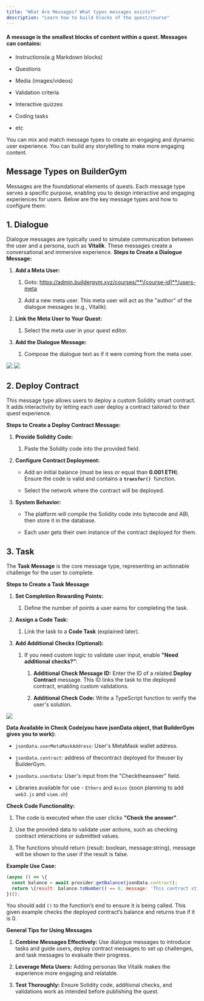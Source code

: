 ```yaml
---
title: "What Are Messages? What types messages exists?"
description: "Learn how to build blocks of the quest/course"
---
```


#### A **message** is the smallest blocks of content within a quest. Messages can contains:

* Instructions(e.g Markdown blocks)

* Questions

* Media (images/videos)

* Validation criteria

* Interactive quizzes&#x20;

* Coding tasks

* etc

You can mix and match message types to create an engaging and dynamic user experience. You can build any storytelling to make more engaging content.

## **Message Types on BuilderGym**

Messages are the foundational elements of quests. Each message type serves a specific purpose, enabling you to design interactive and engaging experiences for users. Below are the key message types and how to configure them:

## **1. Dialogue**

Dialogue messages are typically used to simulate communication between the user and a persona, such as **Vitalik**. These messages create a conversational and immersive experience.
**Steps to Create a Dialogue Message:**

1. **Add a Meta User:**

   1. Goto: https://admin.buildergym.xyz/courses/**\[course-id]**/users-meta

   2. Add a new meta user. This meta user will act as the "author" of the dialogue messages (e.g., Vitalik).

2. **Link the Meta User to Your Quest:**

   1. Select the meta user in your quest editor.

3. **Add the Dialogue Message:**

   1. Compose the dialogue text as if it were coming from the meta user.

![](https://copper-useful-tyrannosaurus-882.mypinata.cloud/ipfs/bafybeietwit2svqavs3lfjq6rtngudp53dvqzylptadeayxwwtttlip2d4/image%2016.png)
![](https://copper-useful-tyrannosaurus-882.mypinata.cloud/ipfs/bafybeietwit2svqavs3lfjq6rtngudp53dvqzylptadeayxwwtttlip2d4/image%2017.png)

## **2. Deploy Contract**

This message type allows users to deploy a custom Solidity smart contract. It adds interactivity by letting each user deploy a contract tailored to their quest experience.

**Steps to Create a Deploy Contract Message:**

1. **Provide Solidity Code:**

   1. Paste the Solidity code into the provided field.

2. **Configure Contract Deployment:**

   * Add an initial balance (must be less or equal than **0.001 ETH**). Ensure the code is valid
     and contains a **`transfer() `**&#x66;unction.

   * Select the network where the contract will be deployed.

3. **System Behavior:**

   * The platform will compile the Solidity code into bytecode and ABI, then store it in
     the database.

   * Each user gets their own instance of the contract deployed for them.

## **3. Task**

The **Task Message** is the core message type, representing an actionable challenge for the user to complete.

**Steps to Create a Task Message**

1. **Set Completion Rewarding Points:**

   1. Define the number of points a user earns for completing the task.

2. **Assign a Code Task:**

   1. Link the task to a **Code Task** (explained later).

3. **Add Additional Checks (Optional):**

   1. If you need custom logic to validate user input, enable **"Need additional checks?"**:

      1. **Additional Check Message ID:** Enter the ID of a related **Deploy**
         **Contract** message. This ID links the task to the deployed contract,
         enabling custom validations.

      2. **Additional Check Code:** Write a TypeScript function to verify the user's
         solution.

![](https://copper-useful-tyrannosaurus-882.mypinata.cloud/ipfs/bafybeietwit2svqavs3lfjq6rtngudp53dvqzylptadeayxwwtttlip2d4/image%2019.png)

**Data Available in Check Code(you have jsonData object, that BuilderGym gives you to work):**

* `jsonData.userMetaMaskAddress`: User's MetaMask wallet address.

* `jsonData.contract`: address of thecontract deployed for theuser by BuilderGym.

* `jsonData.userData`: User's input from the "Checktheanswer" field.

* Libraries available for use - `Ethers` and `Axios` (soon planning to add `web3.js` and `viem.sh`)

**Check Code Functionality:**

1. The code is executed when the user clicks **"Check the answer"**.

2. Use the provided data to validate user actions, such as checking contract interactions or submitted values.

3. The functions should return \{result: boolean, message:string}, message will be shown to the user if the result is false.

**Example Use Case:**

```javascript
(async () => \{
  const balance = await provider.getBalance(jsonData.contract);
  return \{result: balance.toNumber() == 0, message: 'This contract still have some funds on it'}; // true if balance is 0
})();
```

You should add `()` to the function’s end to ensure it is being called. This given example checks the deployed contract’s balance and returns true if it is 0.



**General Tips for Using Messages**

1. **Combine Messages Effectively:** Use dialogue messages to introduce tasks and guide users, deploy contract messages to set up challenges, and task messages to evaluate their progress.

2. **Leverage Meta Users:** Adding personas like Vitalik makes the experience more engaging and relatable.

3. **Test Thoroughly:** Ensure Solidity code, additional checks, and validations work as intended before publishing the quest.
